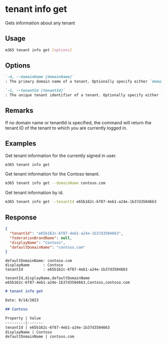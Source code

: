 
# tenant info get

Gets information about any tenant

## Usage

```sh
m365 tenant info get [options]
```

## Options

```md definition-list
`-d, --domainName [domainName]`
: The primary domain name of a tenant. Optionally specify either `domainName` or `tenantId` but not both. If none are specified, the tenantId of the currently signed-in user is used.

`-i, --tenantId [tenantId]`
: The unique tenant identifier of a tenant. Optionally specify either `domainName` or `tenantId` but not both. If none are specified, the tenantId of the currently signed-in user is used.
```

<Global />

## Remarks

If no domain name or tenantId is specified, the command will return the tenant ID of the tenant to which you are currently logged in.


## Examples

Get tenant information for the currently signed in user.

```sh
m365 tenant info get
```

Get tenant information for the Contoso tenant.

```sh
m365 tenant info get --domainName contoso.com
```

Get tenant information by id.

```sh
m365 tenant info get --tenantId e65b162c-6f87-4eb1-a24e-1b37d3504663
```

## Response

<Tabs>
  <TabItem value="JSON">

  ```json
  {
    "tenantId": "e65b162c-6f87-4eb1-a24e-1b37d3504663",
    "federationBrandName": null,
    "displayName": "Contoso",
    "defaultDomainName": "contoso.com"
  }
  ```

  </TabItem>
  <TabItem value="Text">

  ```text
  defaultDomainName: contoso.com
  displayName      : Contoso
  tenantId         : e65b162c-6f87-4eb1-a24e-1b37d3504663
  ```

  </TabItem>
  <TabItem value="CSV">

  ```csv
  tenantId,displayName,defaultDomainName
  e65b162c-6f87-4eb1-a24e-1b37d3504663,Contoso,contoso.com
  ```

  </TabItem>
  <TabItem value="Markdown">

  ```md
  # tenant info get

  Date: 9/14/2023

  ## Contoso

  Property | Value
  ---------|-------
  tenantId | e65b162c-6f87-4eb1-a24e-1b37d3504663
  displayName | Contoso
  defaultDomainName | contoso.com
  ```

  </TabItem>
</Tabs>
